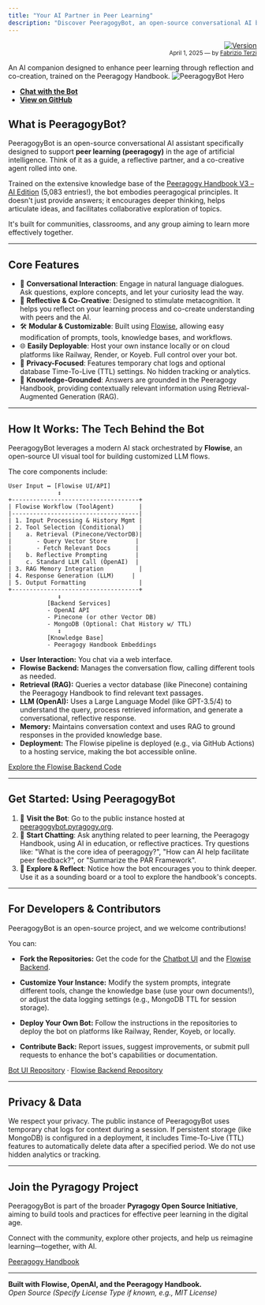 ```yaml
---
title: "Your AI Partner in Peer Learning"
description: "Discover PeeragogyBot, an open-source conversational AI built with Flowise to foster reflection, collaboration, and cognitive co-creation in peer learning environments."
---
```


<p align="right">
  <a href="https://ftg-003.github.io/siar/" target="_blank">
    <img src="https://img.shields.io/badge/version-1.3.0-blue.svg" alt="Version" />
  </a><br />
  <small>April 1, 2025 — by <a href="https://ftg-003.github.io/siar/" target="_blank">Fabrizio Terzi</a></small>
</p>

An AI companion designed to enhance peer learning through reflection and co-creation, trained on the Peeragogy Handbook.
![PeeragogyBot Hero](/images/peeragogy_bot.webp)


- **[Chat with the Bot](https://ftg-003.github.io/Peeragogy_ChatBot/)**
- **[View on GitHub](https://github.com/FTG-003/Peeragogy_ChatBot)**


## What is PeeragogyBot?

PeeragogyBot is an open-source conversational AI assistant specifically designed to support **peer learning (peeragogy)** in the age of artificial intelligence. Think of it as a guide, a reflective partner, and a co-creative agent rolled into one.

Trained on the extensive knowledge base of the [Peeragogy Handbook V3 – AI Edition](https://ftg-003.github.io/Peeragogy_ChatBot/) (5,083 entries!), the bot embodies peeragogical principles. It doesn't just provide answers; it encourages deeper thinking, helps articulate ideas, and facilitates collaborative exploration of topics.

It's built for communities, classrooms, and any group aiming to learn more effectively together.

---

## Core Features

- 💬 **Conversational Interaction**: Engage in natural language dialogues. Ask questions, explore concepts, and let your curiosity lead the way.
- 🧠 **Reflective & Co-Creative**: Designed to stimulate metacognition. It helps you reflect on your learning process and co-create understanding with peers and the AI.
- 🛠️ **Modular & Customizable**: Built using [Flowise](https://flowiseai.com/), allowing easy modification of prompts, tools, knowledge bases, and workflows.
- 🌐 **Easily Deployable**: Host your own instance locally or on cloud platforms like Railway, Render, or Koyeb. Full control over your bot.
- 🔐 **Privacy-Focused**: Features temporary chat logs and optional database Time-To-Live (TTL) settings. No hidden tracking or analytics.
- 📖 **Knowledge-Grounded**: Answers are grounded in the Peeragogy Handbook, providing contextually relevant information using Retrieval-Augmented Generation (RAG).

---

## How It Works: The Tech Behind the Bot

PeeragogyBot leverages a modern AI stack orchestrated by **Flowise**, an open-source UI visual tool for building customized LLM flows.

The core components include:

```plaintext
User Input ↔️ [Flowise UI/API]
              ↕️
+------------------------------------+
| Flowise Workflow (ToolAgent)       |
|------------------------------------|
| 1. Input Processing & History Mgmt |
| 2. Tool Selection (Conditional)    |
|    a. Retrieval (Pinecone/VectorDB)|
|       - Query Vector Store        |
|       - Fetch Relevant Docs       |
|    b. Reflective Prompting        |
|    c. Standard LLM Call (OpenAI)  |
| 3. RAG Memory Integration          |
| 4. Response Generation (LLM)     |
| 5. Output Formatting               |
+------------------------------------+
              ↕️
           [Backend Services]
           - OpenAI API
           - Pinecone (or other Vector DB)
           - MongoDB (Optional: Chat History w/ TTL)
              ↕️
           [Knowledge Base]
           - Peeragogy Handbook Embeddings
```

- **User Interaction:** You chat via a web interface.
- **Flowise Backend:** Manages the conversation flow, calling different tools as needed.
- **Retrieval (RAG):** Queries a vector database (like Pinecone) containing the Peeragogy Handbook to find relevant text passages.
- **LLM (OpenAI):** Uses a Large Language Model (like GPT-3.5/4) to understand the query, process retrieved information, and generate a conversational, reflective response.
- **Memory:** Maintains conversation context and uses RAG to ground responses in the provided knowledge base.
- **Deployment:** The Flowise pipeline is deployed (e.g., via GitHub Actions) to a hosting service, making the bot accessible online.

[Explore the Flowise Backend Code](https://github.com/FTG-003/PeeragogyBot-Flowise/tree/chatbot_deploy/peeragogy-bot)

---

## Get Started: Using PeeragogyBot

1. 🔗 **Visit the Bot**: Go to the public instance hosted at [peeragogybot.pyragogy.org](https://peeragogybot.pyragogy.org).
2. 💬 **Start Chatting**: Ask anything related to peer learning, the Peeragogy Handbook, using AI in education, or reflective practices. Try questions like: "What is the core idea of peeragogy?", "How can AI help facilitate peer feedback?", or "Summarize the PAR Framework".
3. 🤔 **Explore & Reflect**: Notice how the bot encourages you to think deeper. Use it as a sounding board or a tool to explore the handbook's concepts.

---

## For Developers & Contributors

PeeragogyBot is an open-source project, and we welcome contributions!

You can:

- **Fork the Repositories:** Get the code for the [Chatbot UI](https://github.com/FTG-003/Peeragogy_ChatBot) and the [Flowise Backend](https://github.com/FTG-003/PeeragogyBot-Flowise).

- **Customize Your Instance:** Modify the system prompts, integrate different tools, change the knowledge base (use your own documents!), or adjust the data logging settings (e.g., MongoDB TTL for session storage).

- **Deploy Your Own Bot:** Follow the instructions in the repositories to deploy the bot on platforms like Railway, Render, Koyeb, or locally.

- **Contribute Back:** Report issues, suggest improvements, or submit pull requests to enhance the bot's capabilities or documentation.

[Bot UI Repository](https://github.com/FTG-003/Peeragogy_ChatBot) · [Flowise Backend Repository](https://github.com/FTG-003/PeeragogyBot-Flowise)

---

## Privacy & Data

We respect your privacy. The public instance of PeeragogyBot uses temporary chat logs for context during a session. If persistent storage (like MongoDB) is configured in a deployment, it includes Time-To-Live (TTL) features to automatically delete data after a specified period. We do not use hidden analytics or tracking.

---

## Join the Pyragogy Project

PeeragogyBot is part of the broader **Pyragogy Open Source Initiative**, aiming to build tools and practices for effective peer learning in the digital age.

Connect with the community, explore other projects, and help us reimagine learning—together, with AI.

[Peeragogy Handbook](https://ftg-003.github.io/Peeragogy_ChatBot/)

---

**Built with Flowise, OpenAI, and the Peeragogy Handbook.**  
*Open Source (Specify License Type if known, e.g., MIT License)*


